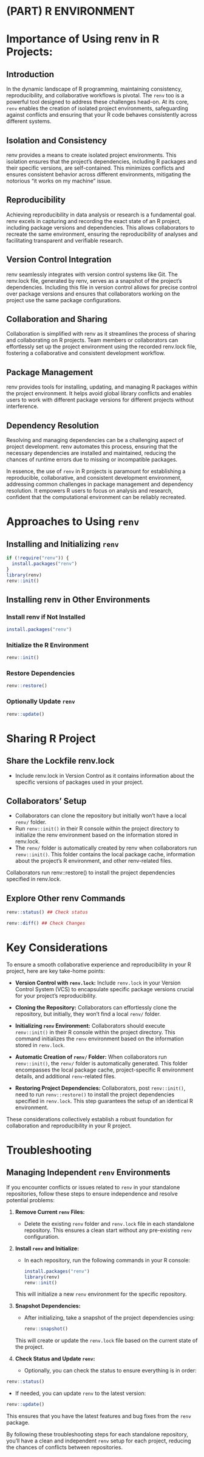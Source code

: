 # (PART) R ENVIRONMENT {-}

# Importance of Using renv in R Projects:
## Introduction
In the dynamic landscape of R programming, maintaining consistency, reproducibility, and collaborative workflows is pivotal. The `renv` too is a powerful tool designed to address these challenges head-on. At its core, `renv` enables the creation of isolated project environments, safeguarding against conflicts and ensuring that your R code behaves consistently across different systems.

## Isolation and Consistency
renv provides a means to create isolated project environments. This isolation ensures that the project's dependencies, including R packages and their specific versions, are self-contained. This minimizes conflicts and ensures consistent behavior across different environments, mitigating the notorious "it works on my machine" issue.

## Reproducibility
Achieving reproducibility in data analysis or research is a fundamental goal. renv excels in capturing and recording the exact state of an R project, including package versions and dependencies. This allows collaborators to recreate the same environment, ensuring the reproducibility of analyses and facilitating transparent and verifiable research.

## Version Control Integration
renv seamlessly integrates with version control systems like Git. The renv.lock file, generated by renv, serves as a snapshot of the project's dependencies. Including this file in version control allows for precise control over package versions and ensures that collaborators working on the project use the same package configurations.

## Collaboration and Sharing
Collaboration is simplified with renv as it streamlines the process of sharing and collaborating on R projects. Team members or collaborators can effortlessly set up the project environment using the recorded renv.lock file, fostering a collaborative and consistent development workflow.

## Package Management
renv provides tools for installing, updating, and managing R packages within the project environment. It helps avoid global library conflicts and enables users to work with different package versions for different projects without interference.

## Dependency Resolution
Resolving and managing dependencies can be a challenging aspect of project development. renv automates this process, ensuring that the necessary dependencies are installed and maintained, reducing the chances of runtime errors due to missing or incompatible packages.

In essence, the use of `renv` in R projects is paramount for establishing a reproducible, collaborative, and consistent development environment, addressing common challenges in package management and dependency resolution. It empowers R users to focus on analysis and research, confident that the computational environment can be reliably recreated.



# Approaches to Using `renv`

## Installing and Initializing `renv`

```R
if (!require("renv")) {
  install.packages("renv")
}
library(renv)
renv::init()
```

## Installing renv in Other Environments

### Install renv if Not Installed
```R
install.packages("renv")

```

### Initialize the R Environment 
```R
renv::init()

```

### Restore Dependencies
```R
renv::restore()

```

### Optionally Update `renv`

```R
renv::update()

```

# Sharing R Project
## Share the Lockfile renv.lock
- Include renv.lock in Version Control as it contains information about the specific versions of packages used in your project.

## Collaborators' Setup
- Collaborators can clone the repository but initially won't have a local `renv/` folder.
- Run `renv::init()` in their R console within the project directory to initialize the renv environment based on the information stored in renv.lock.
- The `renv/` folder is automatically created by renv when collaborators run `renv::init()`. This folder contains the local package cache, information about the project's R environment, and other renv-related files.

Collaborators run renv::restore() to install the project dependencies specified in renv.lock.

## Explore Other renv Commands
```R
renv::status() ## Check status

```

```R
renv::diff() ## Check Changes

```

# Key Considerations

To ensure a smooth collaborative experience and reproducibility in your R project, here are key take-home points:

- **Version Control with `renv.lock`:**
  Include `renv.lock` in your Version Control System (VCS) to encapsulate specific package versions crucial for your project's reproducibility.

- **Cloning the Repository:**
  Collaborators can effortlessly clone the repository, but initially, they won't find a local `renv/` folder.

- **Initializing `renv` Environment:**
  Collaborators should execute `renv::init()` in their R console within the project directory. This command initializes the `renv` environment based on the information stored in `renv.lock`.

- **Automatic Creation of `renv/` Folder:**
  When collaborators run `renv::init()`, the `renv/` folder is automatically generated. This folder encompasses the local package cache, project-specific R environment details, and additional `renv`-related files.

- **Restoring Project Dependencies:**
  Collaborators, post `renv::init()`, need to run `renv::restore()` to install the project dependencies specified in `renv.lock`. This step guarantees the setup of an identical R environment.

These considerations collectively establish a robust foundation for collaboration and reproducibility in your R project.


# Troubleshooting

## Managing Independent `renv` Environments

If you encounter conflicts or issues related to `renv` in your standalone repositories, follow these steps to ensure independence and resolve potential problems:

1. **Remove Current `renv` Files:**
   - Delete the existing `renv` folder and `renv.lock` file in each standalone repository. This ensures a clean start without any pre-existing `renv` configuration.

2. **Install `renv` and Initialize:**
   - In each repository, run the following commands in your R console:

     ```R
     install.packages("renv")
     library(renv)
     renv::init()
     ```

   This will initialize a new `renv` environment for the specific repository.

3. **Snapshot Dependencies:**
   - After initializing, take a snapshot of the project dependencies using:

     ```R
     renv::snapshot()
     ```

   This will create or update the `renv.lock` file based on the current state of the project.

4. **Check Status and Update `renv`:**
   - Optionally, you can check the status to ensure everything is in order:

```R
renv::status()
```

- If needed, you can update `renv` to the latest version:

```R
renv::update()
```

This ensures that you have the latest features and bug fixes from the `renv` package.

By following these troubleshooting steps for each standalone repository, you'll have a clean and independent `renv` setup for each project, reducing the chances of conflicts between repositories.
